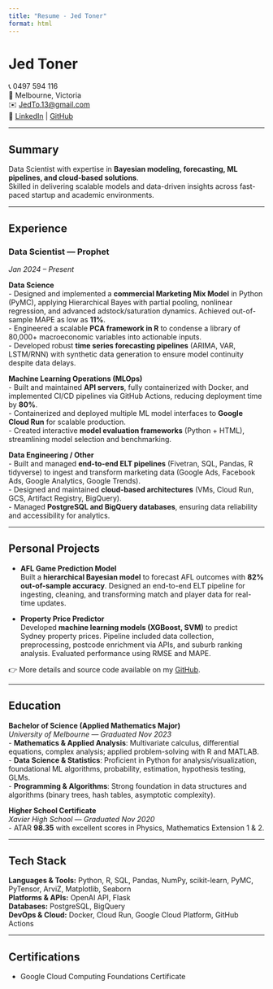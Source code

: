 ```yaml
---
title: "Resume - Jed Toner"
format: html
---
```


# Jed Toner

📞 0497 594 116  
📍 Melbourne, Victoria  
✉️ [JedTo.13@gmail.com](mailto:JedTo.13@gmail.com)  
🔗 [LinkedIn](https://www.linkedin.com/) | [GitHub](https://github.com/)  

---

## Summary

Data Scientist with expertise in **Bayesian modeling, forecasting, ML pipelines, and cloud-based solutions**.  
Skilled in delivering scalable models and data-driven insights across fast-paced startup and academic environments.

---

## Experience

### Data Scientist — Prophet  
*Jan 2024 – Present*

**Data Science**  
- Designed and implemented a **commercial Marketing Mix Model** in Python (PyMC), applying Hierarchical Bayes with partial pooling, nonlinear regression, and advanced adstock/saturation dynamics. Achieved out-of-sample MAPE as low as **11%**.  
- Engineered a scalable **PCA framework in R** to condense a library of 80,000+ macroeconomic variables into actionable inputs.  
- Developed robust **time series forecasting pipelines** (ARIMA, VAR, LSTM/RNN) with synthetic data generation to ensure model continuity despite data delays.  

**Machine Learning Operations (MLOps)**  
- Built and maintained **API servers**, fully containerized with Docker, and implemented CI/CD pipelines via GitHub Actions, reducing deployment time by **80%**.  
- Containerized and deployed multiple ML model interfaces to **Google Cloud Run** for scalable production.  
- Created interactive **model evaluation frameworks** (Python + HTML), streamlining model selection and benchmarking.  

**Data Engineering / Other**  
- Built and managed **end-to-end ELT pipelines** (Fivetran, SQL, Pandas, R tidyverse) to ingest and transform marketing data (Google Ads, Facebook Ads, Google Analytics, Google Trends).  
- Designed and maintained **cloud-based architectures** (VMs, Cloud Run, GCS, Artifact Registry, BigQuery).  
- Managed **PostgreSQL and BigQuery databases**, ensuring data reliability and accessibility for analytics.  

---

## Personal Projects

- **AFL Game Prediction Model**  
  Built a **hierarchical Bayesian model** to forecast AFL outcomes with **82% out-of-sample accuracy**. Designed an end-to-end ELT pipeline for ingesting, cleaning, and transforming match and player data for real-time updates.  

- **Property Price Predictor**  
  Developed **machine learning models (XGBoost, SVM)** to predict Sydney property prices. Pipeline included data collection, preprocessing, postcode enrichment via APIs, and suburb ranking analysis. Evaluated performance using RMSE and MAPE.  

👉 More details and source code available on my [GitHub](https://github.com/).  

---

## Education

**Bachelor of Science (Applied Mathematics Major)**  
*University of Melbourne — Graduated Nov 2023*  
- **Mathematics & Applied Analysis**: Multivariate calculus, differential equations, complex analysis; applied problem-solving with R and MATLAB.  
- **Data Science & Statistics**: Proficient in Python for analysis/visualization, foundational ML algorithms, probability, estimation, hypothesis testing, GLMs.  
- **Programming & Algorithms**: Strong foundation in data structures and algorithms (binary trees, hash tables, asymptotic complexity).  

**Higher School Certificate**  
*Xavier High School — Graduated Nov 2020*  
- ATAR **98.35** with excellent scores in Physics, Mathematics Extension 1 & 2.  

---

## Tech Stack

**Languages & Tools:** Python, R, SQL, Pandas, NumPy, scikit-learn, PyMC, PyTensor, ArviZ, Matplotlib, Seaborn  
**Platforms & APIs:** OpenAI API, Flask  
**Databases:** PostgreSQL, BigQuery  
**DevOps & Cloud:** Docker, Cloud Run, Google Cloud Platform, GitHub Actions  

---

## Certifications

- Google Cloud Computing Foundations Certificate
